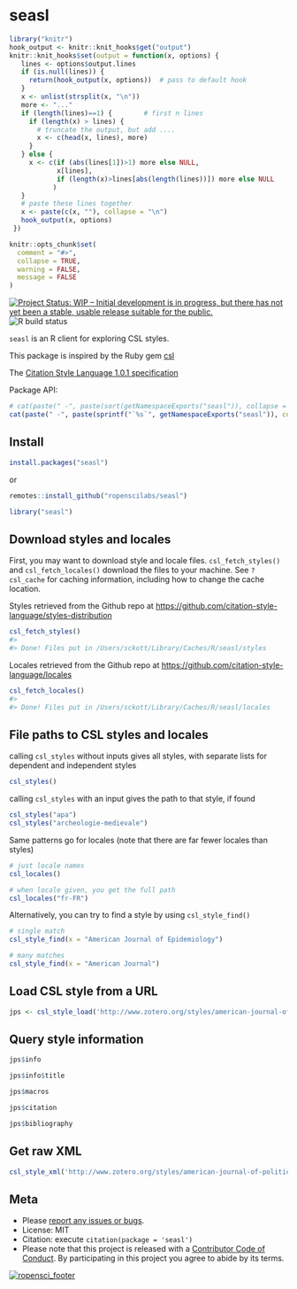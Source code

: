 seasl
=====

```r
library("knitr")
hook_output <- knitr::knit_hooks$get("output")
knitr::knit_hooks$set(output = function(x, options) {
   lines <- options$output.lines
   if (is.null(lines)) {
     return(hook_output(x, options))  # pass to default hook
   }
   x <- unlist(strsplit(x, "\n"))
   more <- "..."
   if (length(lines)==1) {        # first n lines
     if (length(x) > lines) {
       # truncate the output, but add ....
       x <- c(head(x, lines), more)
     }
   } else {
     x <- c(if (abs(lines[1])>1) more else NULL,
            x[lines],
            if (length(x)>lines[abs(length(lines))]) more else NULL
           )
   }
   # paste these lines together
   x <- paste(c(x, ""), collapse = "\n")
   hook_output(x, options)
 })

knitr::opts_chunk$set(
  comment = "#>",
  collapse = TRUE,
  warning = FALSE,
  message = FALSE
)
```

[![Project Status: WIP – Initial development is in progress, but there has not yet been a stable, usable release suitable for the public.](https://www.repostatus.org/badges/latest/wip.svg)](https://www.repostatus.org/#wip)
![R build status](https://github.com/ropenscilabs/seasl/workflows/R-CMD-check/badge.svg)
<!-- [![Build Status](https://travis-ci.org/ropenscilabs/seasl.svg?branch=master)](https://travis-ci.org/ropenscilabs/seasl) -->

`seasl` is an R client for exploring CSL styles.

This package is inspired by the Ruby gem [csl](https://github.com/inukshuk/csl-ruby)

The [Citation Style Language 1.0.1 specification](http://citationstyles.org/downloads/specification.html)

Package API:

```r
# cat(paste(" -", paste(sort(getNamespaceExports("seasl")), collapse = "\n - ")))
cat(paste(" -", paste(sprintf("`%s`", getNamespaceExports("seasl")), collapse = "\n - ")))
```

## Install

```r
install.packages("seasl")
```

or

```r
remotes::install_github("ropenscilabs/seasl")
```

```r
library("seasl")
```

## Download styles and locales

First, you may want to download style and locale files. `csl_fetch_styles()` and `csl_fetch_locales()`
download the files to your machine. See `?csl_cache` for caching information, including
how to change the cache location.

Styles retrieved from the Github repo at <https://github.com/citation-style-language/styles-distribution>

```r
csl_fetch_styles()
#>
#> Done! Files put in /Users/sckott/Library/Caches/R/seasl/styles
```

Locales retrieved from the Github repo at <https://github.com/citation-style-language/locales>

```r
csl_fetch_locales()
#>
#> Done! Files put in /Users/sckott/Library/Caches/R/seasl/locales
```

## File paths to CSL styles and locales

calling `csl_styles` without inputs gives all styles, with separate lists for 
dependent and independent styles

```r
csl_styles()
```

calling `csl_styles` with an input gives the path to that style, if found

```r
csl_styles("apa")
csl_styles("archeologie-medievale")
```

Same patterns go for locales (note that there are far fewer locales than styles)

```r
# just locale names
csl_locales()
```

```r
# when locale given, you get the full path
csl_locales("fr-FR")
```

Alternatively, you can try to find a style by using `csl_style_find()`

```r
# single match
csl_style_find(x = "American Journal of Epidemiology")
```

```r
# many matches
csl_style_find(x = "American Journal")
```

## Load CSL style from a URL

```r
jps <- csl_style_load('http://www.zotero.org/styles/american-journal-of-political-science')
```

## Query style information

```r
jps$info
```

```r
jps$info$title
```

```r
jps$macros
```

```r
jps$citation
```

```r
jps$bibliography
```

## Get raw XML

```r
csl_style_xml('http://www.zotero.org/styles/american-journal-of-political-science')
```

## Meta

* Please [report any issues or bugs](https://github.com/ropenscilabs/seasl/issues).
* License: MIT
* Citation: execute `citation(package = 'seasl')`
* Please note that this project is released with a [Contributor Code of Conduct][coc]. By participating in this project you agree to abide by its terms.

[![ropensci_footer](https://ropensci.org/public_images/github_footer.png)](https://ropensci.org)

[coc]: https://github.com/ropenscilabs/seasl/blob/master/CODE_OF_CONDUCT.md
